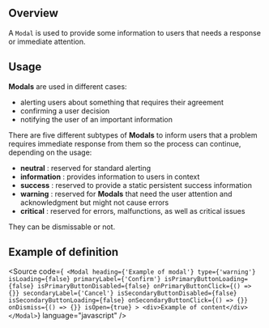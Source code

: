 
<Meta title="Manager React Components/components/Modal/Documentation" />

## Overview

A `Modal` is used to provide some information to users that needs a response or immediate attention.

## Usage

**Modals** are used in different cases:

- alerting users about something that requires their agreement
- confirming a user decision
- notifying the user of an important information

There are five different subtypes of **Modals** to inform users that a problem requires immediate response from them so the process can continue, depending on the usage:

- **neutral** : reserved for standard alerting
- **information** : provides information to users in context
- **success** : reserved to provide a static persistent success information
- **warning** : reserved for **Modals** that need the user attention and acknowledgment but might not cause errors
- **critical** : reserved for errors, malfunctions, as well as critical issues

They can be dismissable or not.

## Example of definition

<Source
  code={`
    <Modal
      heading={'Example of modal'}
      type={'warning'}
      isLoading={false}
      primaryLabel={'Confirm'}
      isPrimaryButtonLoading={false}
      isPrimaryButtonDisabled={false}
      onPrimaryButtonClick={() => {}}
      secondaryLabel={'Cancel'}
      isSecondaryButtonDisabled={false}
      isSecondaryButtonLoading={false}
      onSecondaryButtonClick={() => {}}
      onDismiss={() => {}}
      isOpen={true}
    >
      <div>Example of content</div>
    </Modal>`}
  language="javascript"
/>





